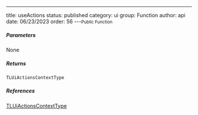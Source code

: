 ---
title: useActions
status: published
category: ui
group: Function
author: api
date: 06/23/2023
order: 56
---<Small>Public Function</Small>




##### Parameters


None

##### Returns


```ts
TLUiActionsContextType
```

##### References

[TLUiActionsContextType](/gen/ui/TLUiActionsContextType-type)

